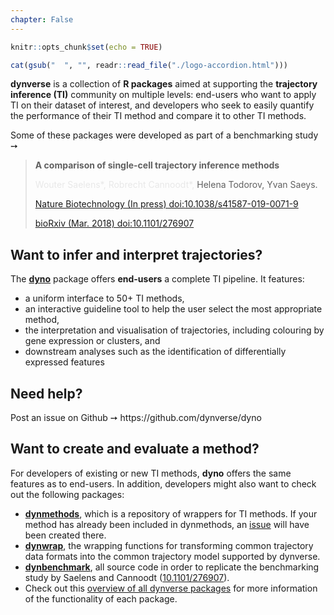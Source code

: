 ```yaml
---
chapter: False
---
```


```r
knitr::opts_chunk$set(echo = TRUE)
```

<div class="container">
```r
cat(gsub("  ", "", readr::read_file("./logo-accordion.html")))
```

<div class="row">
<div class="col-6">

**dynverse** is a collection of **R packages** aimed at supporting the **trajectory inference (TI)** community on multiple levels: end-users who want to apply TI on their dataset of interest, and developers who seek to easily quantify the performance of their TI method and compare it to other TI methods.

Some of these packages were developed as part of a benchmarking study ➙

</div>
<div class="col-6">

<blockquote class="citation">
<p>
  <strong>A comparison of single-cell trajectory inference methods</strong>
</p>
<p>
  <span class="wt"></span><span class="rc"></span>Helena Todorov, Yvan Saeys.
</p>
<p>
  [Nature Biotechnology (In press) doi:10.1038/s41587-019-0071-9](https://doi.org/10.1038/s41587-019-0071-9)
</p>
<p>
  [bioRxiv (Mar. 2018) doi:10.1101/276907](https://doi.org/10.1101/276907) <span data-badge-popover="bottom" data-badge-type="bar" data-doi="doi:10.1101/276907" data-hide-no-mentions="true" class="altmetric-embed"></span><script async type='text/javascript' src='https://d1bxh8uas1mnw7.cloudfront.net/assets/embed.js'></script><span class="__dimensions_badge_embed__" data-doi="10.1101/276907" data-style="small_rectangle" data-legend="hover-bottom"></span><script async src="https://badge.dimensions.ai/badge.js" charset="utf-8"></script><style> .__dimensions_badge_embed__{display:inline!important;}</style>
</p>
</blockquote>

</div>
</div>

<div class="row">
<div class="col-6">

## Want to infer and interpret trajectories?

The **[dyno](/users)** package offers **end-users** a complete TI pipeline. It features:

* a uniform interface to 50+ TI methods,
* an interactive guideline tool to help the user select the most appropriate method, 
* the interpretation and visualisation of trajectories, including colouring by gene expression or clusters, and
* downstream analyses such as the identification of differentially expressed features

## Need help? 

Post an issue on Github ➙ https://github.com/dynverse/dyno

</div>
<div class="col-6">

## Want to create and evaluate a method?

For developers of existing or new TI methods, **dyno** offers the same features as to end-users. In addition, developers might also want to check out the following packages:

* **[dynmethods](https://github.com/dynverse/dynmethods)**, which is a repository of wrappers for TI methods. If your method has already been included in dynmethods, an [issue](https://github.com/dynverse/dynmethods/issues) will have been created there. 
* **[dynwrap](https://github.com/dynverse/dynwrap)**, the wrapping functions for transforming common trajectory data formats into the common trajectory model supported by dynverse.
* **[dynbenchmark](https://github.com/dynverse/dynbenchmark)**, all source code in order to replicate the benchmarking study by Saelens and Cannoodt ([10.1101/276907](https://doi.org/10.1101/276907)).
* Check out this [overview of all dynverse packages](/reference) for more information of the functionality of each package.

</div>
</div>
</div>

<!-- Switch wt and rc -->
<style>
.wt:before{
  content: '';
  animation: wt 10s linear infinite;
}

@keyframes wt {
  0% {opacity:0; content: "Wouter Saelens*, "}
  5% {opacity:1; }
  45% {opacity:1; }
  50% {opacity:0; content: "Wouter Saelens*, "}
  51% {opacity:0; content: "Robrecht Cannoodt*, "}
  55% {opacity:1; }
  95% {opacity:1; }
  99% {opacity:0; content: "Robrecht Cannoodt*, "}
  100% {opacity:0; content: "Wouter Saelens*, "}
}

.rc:before{
  content: '';
  animation: rc 10s linear infinite;
}

@keyframes rc {
    0% {opacity:0; content: "Robrecht Cannoodt*, "}
    5% {opacity:1; content: "Robrecht Cannoodt*, "}
    45% {opacity:1; content: "Robrecht Cannoodt*, "}
    50% {opacity:0; content: "Robrecht Cannoodt*, "}
    51% {opacity:0; content: "Wouter Saelens*, "}
    55% {opacity:1; content: "Wouter Saelens*, "}
    95% {opacity:1; content: "Wouter Saelens*, "}
    99% {opacity:0; content: "Wouter Saelens*, "}
    100% {opacity:0; content: "Robrecht Cannoodt*, "}
}
</style>
